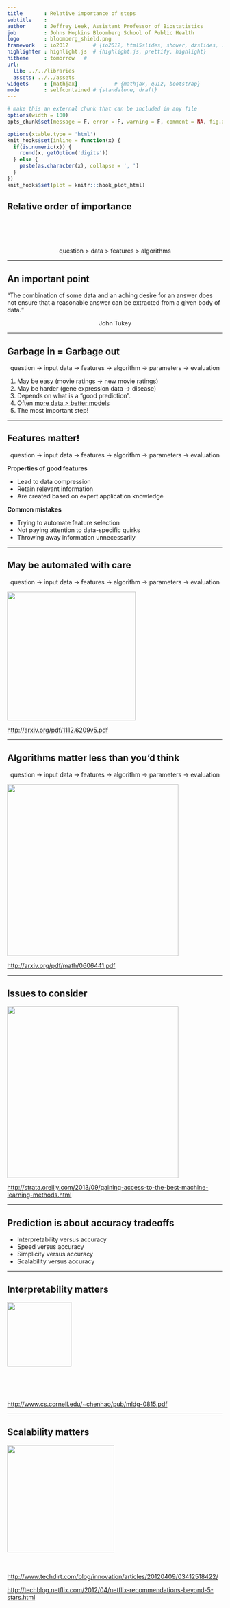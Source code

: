 ```yaml
---
title       : Relative importance of steps
subtitle    : 
author      : Jeffrey Leek, Assistant Professor of Biostatistics 
job         : Johns Hopkins Bloomberg School of Public Health
logo        : bloomberg_shield.png
framework   : io2012        # {io2012, html5slides, shower, dzslides, ...}
highlighter : highlight.js  # {highlight.js, prettify, highlight}
hitheme     : tomorrow   # 
url:
  lib: ../../libraries
  assets: ../../assets
widgets     : [mathjax]            # {mathjax, quiz, bootstrap}
mode        : selfcontained # {standalone, draft}
---
```



```r
# make this an external chunk that can be included in any file
options(width = 100)
opts_chunk$set(message = F, error = F, warning = F, comment = NA, fig.align = 'center', dpi = 100, tidy = F, cache.path = '.cache/', fig.path = 'fig/')

options(xtable.type = 'html')
knit_hooks$set(inline = function(x) {
  if(is.numeric(x)) {
    round(x, getOption('digits'))
  } else {
    paste(as.character(x), collapse = ', ')
  }
})
knit_hooks$set(plot = knitr:::hook_plot_html)
```

## Relative order of importance

</br>
</br>
</br>

<center> question > data > features > algorithms </center>


---

## An important point

<q>The combination of some data and an aching desire for an answer does not ensure that a reasonable answer can be extracted from a given body of data.</q>

<center> John Tukey </center>




---

## Garbage in = Garbage out

<center> question -> <rt>input data</rt> -> features -> algorithm -> parameters -> evaluation  </center>

1. May be easy (movie ratings -> new movie ratings)
2. May be harder (gene expression data -> disease)
3. Depends on what is a "good prediction".
4. Often [more data > better models](http://www.youtube.com/watch?v=yvDCzhbjYWs)
5. The most important step!


---

## Features matter!

<center> question -> input data -> <rt>features</rt> -> algorithm -> parameters -> evaluation  </center>

__Properties of good features__

* Lead to data compression
* Retain relevant information
* Are created based on expert application knowledge

__Common mistakes__

* Trying to automate feature selection
* Not paying attention to data-specific quirks
* Throwing away information unnecessarily

---

## May be automated with care

<center> question -> input data -> <rt>features</rt> -> algorithm -> parameters -> evaluation  </center>

<img class=center src=../../assets/img/08_PredictionAndMachineLearning/autofeatures.jpeg height=300>

[http://arxiv.org/pdf/1112.6209v5.pdf](http://arxiv.org/pdf/1112.6209v5.pdf)

---

## Algorithms matter less than you'd think

<center> question -> input data -> features -> <rt>algorithm</rt> -> parameters -> evaluation  </center>

<img class=center src=../../assets/img/08_PredictionAndMachineLearning/illusiontable.png height=400>

[http://arxiv.org/pdf/math/0606441.pdf](http://arxiv.org/pdf/math/0606441.pdf)

---

## Issues to consider

<img class=center src=../../assets/img/08_PredictionAndMachineLearning/mlconsiderations.jpg height=400>

[http://strata.oreilly.com/2013/09/gaining-access-to-the-best-machine-learning-methods.html](http://strata.oreilly.com/2013/09/gaining-access-to-the-best-machine-learning-methods.html)

---

## Prediction is about accuracy tradeoffs


* Interpretability versus accuracy
* Speed versus accuracy
* Simplicity versus accuracy
* Scalability versus accuracy

---

## Interpretability matters

<img class=center src=../../assets/img/08_PredictionAndMachineLearning/interpretable.png height=150>

</br></br></br>

[http://www.cs.cornell.edu/~chenhao/pub/mldg-0815.pdf](http://www.cs.cornell.edu/~chenhao/pub/mldg-0815.pdf)

---

## Scalability matters

<img class=center src=../../assets/img/08_PredictionAndMachineLearning/netflixno.png height=250>
</br></br></br>

[http://www.techdirt.com/blog/innovation/articles/20120409/03412518422/](http://www.techdirt.com/blog/innovation/articles/20120409/03412518422/)

[http://techblog.netflix.com/2012/04/netflix-recommendations-beyond-5-stars.html](http://techblog.netflix.com/2012/04/netflix-recommendations-beyond-5-stars.html)
